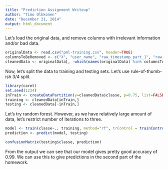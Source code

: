 ```yaml
---
title: "Prediction Assignment Writeup"
author: "Timo Olkkonen"
date: "December 21, 2014"
output: html_document
---
```


Let's load the original data, and remove columns with irrelevant information and/or bad data.

```r
originalData <- read.csv("pml-training.csv", header=TRUE)
columnsToBeRemoved <- c("X", "user_name", "raw_timestamp_part_1", "raw_timestamp_part_2", "cvtd_timestamp", "new_window", "num_window", "kurtosis_roll_belt", "kurtosis_picth_belt", "kurtosis_yaw_belt", "kurtosis_yaw_belt", "skewness_roll_belt", "skewness_roll_belt.1", "skewness_yaw_belt", "max_yaw_belt", "min_yaw_belt", "amplitude_yaw_belt", "kurtosis_roll_arm", "kurtosis_picth_arm", "kurtosis_yaw_arm", "skewness_roll_arm", "skewness_pitch_arm", "skewness_yaw_arm", "kurtosis_roll_dumbbell", "kurtosis_picth_dumbbell", "kurtosis_yaw_dumbbell", "skewness_roll_dumbbell", "skewness_pitch_dumbbell", "skewness_yaw_dumbbell", "max_yaw_dumbbell", "min_yaw_dumbbell", "amplitude_yaw_dumbbell", "kurtosis_roll_forearm", "kurtosis_picth_forearm", "kurtosis_yaw_forearm", "skewness_roll_forearm", "skewness_pitch_forearm", "skewness_yaw_forearm", "max_yaw_forearm", "min_yaw_forearm", "amplitude_yaw_forearm", 'max_roll_belt', 'max_picth_belt', 'min_roll_belt', 'min_pitch_belt', 'amplitude_roll_belt', 'amplitude_pitch_belt', 'var_total_accel_belt', 'avg_roll_belt', 'stddev_roll_belt', 'var_roll_belt', 'avg_pitch_belt', 'stddev_pitch_belt', 'var_pitch_belt', 'avg_yaw_belt', 'stddev_yaw_belt', 'var_yaw_belt', 'var_accel_arm', 'avg_roll_arm', 'stddev_roll_arm', 'var_roll_arm', 'avg_pitch_arm', 'stddev_pitch_arm', 'var_pitch_arm', 'avg_yaw_arm', 'stddev_yaw_arm', 'var_yaw_arm', 'max_roll_arm', 'max_picth_arm', 'max_yaw_arm', 'min_roll_arm', 'min_pitch_arm', 'min_yaw_arm', 'amplitude_roll_arm', 'amplitude_pitch_arm', 'amplitude_yaw_arm', 'max_roll_dumbbell', 'max_picth_dumbbell', 'min_roll_dumbbell', 'min_pitch_dumbbell', 'amplitude_roll_dumbbell', 'amplitude_pitch_dumbbell', 'var_accel_dumbbell', 'avg_roll_dumbbell', 'stddev_roll_dumbbell', 'var_roll_dumbbell', 'avg_pitch_dumbbell', 'stddev_pitch_dumbbell', 'var_pitch_dumbbell', 'avg_yaw_dumbbell', 'stddev_yaw_dumbbell', 'var_y', 'var_yaw_dumbbell', 'max_roll_forearm', 'max_picth_forearm', 'min_roll_forearm', 'min_pitch_forearm', 'amplitude_roll_forearm', 'amplitude_pitch_forearm', 'var_accel_forearm', 'avg_roll_forearm', 'stddev_roll_forearm', 'var_roll_forearm', 'avg_pitch_forearm', 'stddev_pitch_forearm', 'var_pitch_forearm', 'avg_yaw_forearm', 'stddev_yaw_forearm', 'var_yaw_forearm')
cleanedData <- originalData[, -which(names(originalData) %in% columnsToBeRemoved)]
```
Now, let's split the data to training and testing sets. Let's use rule-of-thumb-ish 3/4 split.
```r
library(caret)
set.seed(1234)
inTrain <- createDataPartition(y=cleanedData$classe, p=0.75, list=FALSE)
training <- cleanedData[inTrain,]
testing <- cleanedData[-inTrain,]
```
Let's try random forest. However, as we have relatively large amount of data, let's restrict number of iterations to three.
```r
model <- train(classe~., training, method="rf", trControl = trainControl(method = "cv", number = 3, allowParallel = TRUE))
prediction <- predict(model, testing)
```

```r
confusionMatrix(testing$classe, prediction)
```
From the output we can see that our model gives pretty good accuracy of 0.99. We can use this to give predictions in the second part of the homework.
